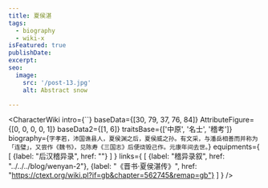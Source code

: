 ```yaml
---
title: 夏侯湛
tags:
  - biography
  - wiki-x
isFeatured: true
publishDate:
excerpt:
seo:
  image:
    src: '/post-13.jpg'
    alt: Abstract snow

---
```



<CharacterWiki
  intro={``}
  baseData={[30, 79, 37, 76, 84]}
  AttributeFigure={[0, 0, 0, 0, 1]}
  baseData2={[1, 6]}
  traitsBase={['中原', '名士', '稽考']}
  biography={`字孝若，沛国谯县人，夏侯渊之后，夏侯威之孙。有文采，与潘岳相善而并称为「连璧」，又尝作《魏书》，见陈寿《三国志》后便烧毁己作。元康年间去世。`}
  equipments={
    [
      {label: "后汉稽异录", href: ""}
    ]
  }
  links={
    [
      {label: "稽异录叙", href: "../../../blog/wenyan-2"},
      {label: "《晋书·夏侯湛传》", href: "https://ctext.org/wiki.pl?if=gb&chapter=562745&remap=gb"}
    ]
  }
/>
